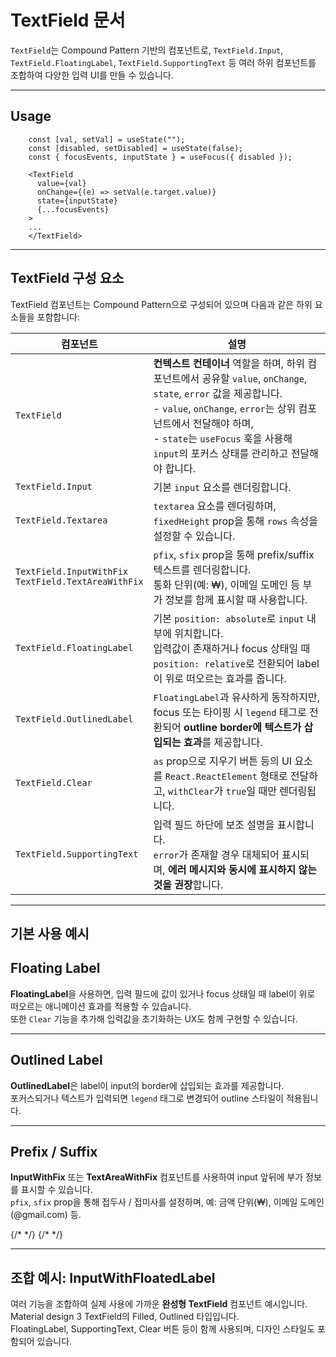 
<Meta of={TextFieldStories} />

# TextField 문서

`TextField`는 Compound Pattern 기반의 컴포넌트로, `TextField.Input`, `TextField.FloatingLabel`, `TextField.SupportingText` 등 여러 하위 컴포넌트를 조합하여 다양한 입력 UI를 만들 수 있습니다.

---

## Usage
```tsx
    const [val, setVal] = useState("");
    const [disabled, setDisabled] = useState(false);
    const { focusEvents, inputState } = useFocus({ disabled });

    <TextField
      value={val}
      onChange={(e) => setVal(e.target.value)}
      state={inputState}
      {...focusEvents}
    >
    ...
    </TextField>
```

---
<div style={{ marginBottom: '24px' }} />

## TextField 구성 요소

TextField 컴포넌트는 Compound Pattern으로 구성되어 있으며 다음과 같은 하위 요소들을 포함합니다:

<table>
  <thead>
    <tr>
      <th>컴포넌트</th>
      <th>설명</th>
    </tr>
  </thead>
  <tbody>
    <tr>
      <td><code>TextField</code></td>
      <td>
        <strong>컨텍스트 컨테이너</strong> 역할을 하며, 하위 컴포넌트에서 공유할 <code>value</code>, <code>onChange</code>, <code>state</code>, <code>error</code> 값을 제공합니다. 
        <br />- <code>value</code>, <code>onChange</code>, <code>error</code>는 상위 컴포넌트에서 전달해야 하며, 
        <br />- <code>state</code>는 <code>useFocus</code> 훅을 사용해 <code>input</code>의 포커스 상태를 관리하고 전달해야 합니다.
      </td>
    </tr>
    <tr>
      <td><code>TextField.Input</code></td>
      <td>기본 <code>input</code> 요소를 렌더링합니다.</td>
    </tr>
    <tr>
      <td><code>TextField.Textarea</code></td>
      <td><code>textarea</code> 요소를 렌더링하며, <code>fixedHeight</code> prop을 통해 <code>rows</code> 속성을 설정할 수 있습니다.</td>
    </tr>
    <tr>
      <td><code>TextField.InputWithFix</code><br /><code>TextField.TextAreaWithFix</code></td>
      <td>
        <code>pfix</code>, <code>sfix</code> prop을 통해 prefix/suffix 텍스트를 렌더링합니다. 
        <br />통화 단위(예: ₩), 이메일 도메인 등 부가 정보를 함께 표시할 때 사용합니다.
      </td>
    </tr>
    <tr>
      <td><code>TextField.FloatingLabel</code></td>
      <td>
        기본 <code>position: absolute</code>로 <code>input</code> 내부에 위치합니다. 
        <br />입력값이 존재하거나 focus 상태일 때 <code>position: relative</code>로 전환되어 label이 위로 떠오르는 효과를 줍니다.
      </td>
    </tr>
    <tr>
      <td><code>TextField.OutlinedLabel</code></td>
      <td>
        <code>FloatingLabel</code>과 유사하게 동작하지만, focus 또는 타이핑 시 <code>legend</code> 태그로 전환되어 
        <strong>outline border에 텍스트가 삽입되는 효과</strong>를 제공합니다.
      </td>
    </tr>
    <tr>
      <td><code>TextField.Clear</code></td>
      <td>
        <code>as</code> prop으로 지우기 버튼 등의 UI 요소를 <code>React.ReactElement</code> 형태로 전달하고, 
        <code>withClear</code>가 <code>true</code>일 때만 렌더링됩니다.
      </td>
    </tr>
    <tr>
      <td><code>TextField.SupportingText</code></td>
      <td>
        입력 필드 하단에 보조 설명을 표시합니다. 
        <br /><code>error</code>가 존재할 경우 대체되어 표시되며, 
        <strong>에러 메시지와 동시에 표시하지 않는 것을 권장</strong>합니다.
      </td>
    </tr>
  </tbody>
</table>

---
<div style={{ marginBottom: '24px' }} />

## 기본 사용 예시


<section style={{ marginTop: "48px" }}>
  <h2>Floating Label</h2>
  <p>
    <strong>FloatingLabel</strong>을 사용하면, 입력 필드에 값이 있거나 focus 상태일 때
    label이 위로 떠오르는 애니메이션 효과를 적용할 수 있습a니다.
    <br />
    또한 <code>Clear</code> 기능을 추가해 입력값을 초기화하는 UX도 함께 구현할 수 있습니다.
  </p>

  <Canvas of={TextFieldStories.FloatingLabelTextField} />
</section>

---

<section style={{ marginTop: "48px" }}>
  <h2>Outlined Label</h2>
  <p>
    <strong>OutlinedLabel</strong>은 label이 input의 border에 삽입되는 효과를 제공합니다.
    <br />
    포커스되거나 텍스트가 입력되면 <code>legend</code> 태그로 변경되어 outline 스타일이 적용됩니다.
  </p>

  <Canvas of={TextFieldStories.OutlinedLabel} />
    
</section>

---

<section style={{ marginTop: "48px" }}>
  <h2>Prefix / Suffix</h2>
  <p>
    <strong>InputWithFix</strong> 또는 <strong>TextAreaWithFix</strong> 컴포넌트를 사용하여
    input 앞뒤에 부가 정보를 표시할 수 있습니다.
    <br />
    <code>pfix</code>, <code>sfix</code> prop을 통해 접두사 / 접미사를 설정하며, 예: 금액 단위(₩), 이메일 도메인(@gmail.com) 등.
  </p>

  <Canvas of={TextFieldStories.WithPrefixSuffix} />
    {/* <Story of={TextFieldStories.WithPrefixSuffix} /> */}
  {/* </Canvas> */}
</section>

---

<section style={{ marginTop: "48px" }}>
  <h2>조합 예시: InputWithFloatedLabel</h2>
  <p>
    여러 기능을 조합하여 실제 사용에 가까운 <strong>완성형 TextField</strong> 컴포넌트 예시입니다. Material design 3 TextField의 Filled, Outlined 타입입니다.
    <br />
    FloatingLabel, SupportingText, Clear 버튼 등이 함께 사용되며, 디자인 스타일도 포함되어 있습니다.
  </p>
  <Story of={InputWithFloatedLabel.BaseTextFieldInput} />
  <div style={{marginTop: "24px"}} />
  <Story of={InputWithFloatedLabel.OutlinedFieldInput} />
</section>
